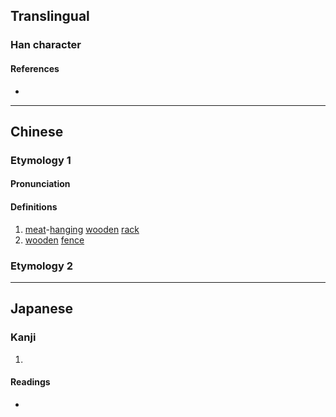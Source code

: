 {{character info}}
==Translingual==

===Han character===
{{Han char|rn=75|rad=木|as=04|sn=8|four=41917|canj=DMVM,XDMVM|ids=⿰木互}}

====References====
* {{Han ref|kx=0515.100|dkj=14540|dj=0903.110|hdz=21168.020|uh=6791|ud=26513|bh=CCE1|bd=52449}}

----

==Chinese==

===Etymology 1===
{{zh-forms}}

====Pronunciation====
{{zh-pron
|m=hù
|m-s=
|c=wu6
|c-t=
|g=
|h=pfs=
|j=
|md=
|mn=
|mn-t=
|w=
|x=
|mc=y
|oc=y
|cat=n
}}

====Definitions====
{{zh-hanzi}}

# [[meat]]-[[hanging]] [[wooden]] [[rack]]
# [[wooden]] [[fence]]

===Etymology 2===
{{zh-see|柢|v}}

----

==Japanese==

===Kanji===
{{ja-kanji|grade=|rs=木04}}

# {{rfdef|ja|sort=木04}}

====Readings====
* {{ja-readings|on=[[こ]] (ko), [[ご]] (go)|kun=[[やらい]] (yarai)}}